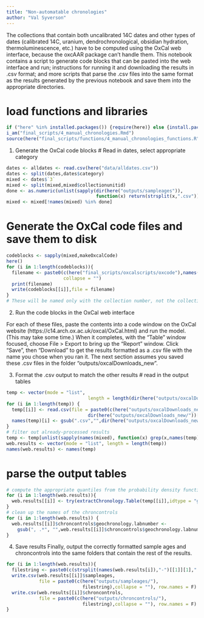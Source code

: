 ```yaml
---
title: "Non-automatable chronologies"
author: "Val Syverson"
---
```


The collections that contain both uncalibrated 14C dates and other types of dates (calibrated 14C, uranium, dendrochronological, obsidian hydration, thermoluminescence, etc.) have to be computed using the OxCal web interface, because the oxcAAR package can't handle them. This notebook contains a script to generate code blocks that can be pasted into the web interface and run; instructions for running it and downloading the results in .csv format; and more scripts that parse the .csv files into the same format as the results generated by the previous notebook and save them into the appropriate directories.

# load functions and libraries
```r
if ("here" %in% installed.packages()) {require(here)} else {install.packages("here"); require(here)}
i_am("final_scripts/4_manual_chronologies.Rmd")
source(here("final_scripts/functions/4_manual_chronologies_functions.R"))
```

1. Generate the OxCal code blocks
# Read in dates, select appropriate category
```r
dates <- alldates <- read.csv(here("data/alldates.csv"))
dates <- split(dates,dates$category)
mixed <- dates$`3`
mixed <- split(mixed,mixed$collectionunitid)
done <- as.numeric(unlist(sapply(dir(here("outputs/sampleages")),
                                 function(x) return(strsplit(x,".csv")))))
mixed <- mixed[!names(mixed) %in% done]

```

# Generate the OxCal code files and save them to disk
```r
codeblocks <- sapply(mixed,makeOxcalCode)
here()
for (i in 1:length(codeblocks)){
  filename <- paste0(c(here("final_scripts/oxcalscripts/oxcode"),names(codeblocks[i]),".txt"),
                     collapse = "")
  print(filename)
  write(codeblocks[[i]],file = filename)
}
# These will be named only with the collection number, not the collection name. The existing files in that folder have had the collection name manually appended as a memory aid.
```

2. Run the code blocks in the OxCal web interface

For each of these files, paste the contents into a code window on the OxCal website (https://c14.arch.ox.ac.uk/oxcal/OxCal.html) and run the model. (This may take some time.)
When it completes, with the "Table" window focused, choose File > Export to bring up the "Report" window. Click "Save", then "Download" to get the results formatted as a .csv file with the name you chose when you ran it. 
The next section assumes you saved these .csv files in the folder "outputs/oxcalDownloads_new".

3. Format the .csv output to match the other results
# read in the output tables
```r
temp <- vector(mode = "list", 
                              length = length(dir(here("outputs/oxcalDownloads_new"))))
for (i in 1:length(temp)) {
  temp[[i]] <- read.csv(file = paste0(c(here("outputs/oxcalDownloads_new/"), "/",
                              dir(here("outputs/oxcalDownloads_new/"))[i]),collapse = ""))
  names(temp)[i] <- gsub(".csv","",dir(here("outputs/oxcalDownloads_new/"))[i])
}
# filter out already-processed results
temp <- temp[unlist(sapply(names(mixed), function(x) grep(x,names(temp))))]
web.results <- vector(mode = "list", length = length(temp))
names(web.results) <- names(temp)
```

# parse the output tables
```r
# compute the appropriate quantiles from the probability density functions in the files you downloaded
for (i in 1:length(web.results)){
  web.results[[i]] <- try(extractChronology.Table(temp[[i]],idtype = "geochronid"))
}
# clean up the names of the chroncontrols
for (i in 1:length(web.results)) {
  web.results[[i]]$chroncontrols$geochronology.labnumber <- 
    gsub(", .*", "",web.results[[i]]$chroncontrols$geochronology.labnumber)
}
```

4. Save results
Finally, output the correctly formatted sample ages and chroncontrols into the same folders that contain the rest of the results. 
```r
for (i in 1:length(web.results)){
  filestring <- paste0(c(strsplit(names(web.results[i]),"-")[[1]][1],".csv"),collapse = "")
  write.csv(web.results[[i]]$sampleages,
            file = paste0(c(here("outputs/sampleages/"),
                            filestring),collapse = ""), row.names = F)
  write.csv(web.results[[i]]$chroncontrols,
            file = paste0(c(here("outputs/chroncontrols/"),
                            filestring),collapse = ""), row.names = F)
}
```

